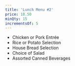 ```yaml
---
title: 'Lunch Menu #2'
price: 18.50
minQty: 15
incrementsOf: 5
---
```


- Chicken or Pork Entrée
- Rice or Potato Selection
- House Bread Selection
- Choice of Salad
- Assorted Canned Beverages
